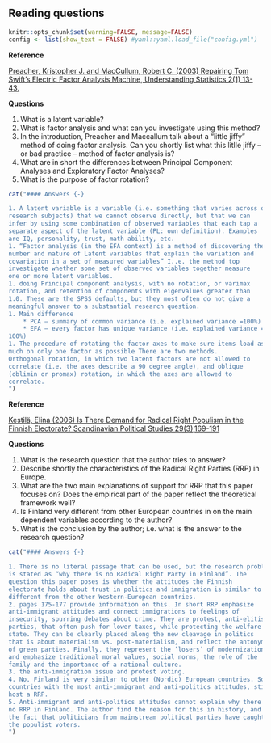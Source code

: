 ## Reading questions

```{r include=FALSE}
knitr::opts_chunk$set(warning=FALSE, message=FALSE)
config <- list(show_text = FALSE) #yaml::yaml.load_file("config.yml")
```

**Reference**

[Preacher, Kristopher J. and MacCullum, Robert C. (2003) Repairing Tom Swift’s Electric Factor Analysis Machine, Understanding Statistics 2(1) 13-43.](http://kuscholarworks.ku.edu/dspace/bitstream/1808/1492/1/preacher_maccallum_2003.pdf)

**Questions**

1. What is a latent variable? 
1. What is factor analysis and what can you investigate using this method? 
1. In the introduction, Preacher and Maccallum talk about a “little jiffy” method of doing factor analysis. Can you shortly list what this litlle jiffy – or bad practice – method of factor analysis is? 
1. What are in short the differences between Principal Component Analyses and Exploratory Factor Analyses? 
1. What is the purpose of factor rotation? 


```{r echo=FALSE, results = 'asis', eval = config$show_text}
cat("#### Answers {-}

1. A latent variable is a variable (i.e. something that varies across our 
research subjects) that we cannot observe directly, but that we can 
infer by using some combination of observed variables that each tap a 
separate aspect of the latent variable (PL: own definition). Examples 
are IQ, personality, trust, math ability, etc. 
1. “Factor analysis (in the EFA context) is a method of discovering the 
number and nature of Latent variables that explain the variation and 
covariation in a set of measured variables” I..e. the method top 
investigate whether some set of observed variables together measure 
one or more latent variables.  
1. doing Principal component analysis, with no rotation, or varimax 
rotation, and retention of components with eigenvalues greater than 
1.0. These are the SPSS defaults, but they most often do not give a 
meaningful answer to a substantial research question. 
1. Main difference
    * PCA – summary of common variance (i.e. explained variance =100%) 
    * EFA – every factor has unique variance (i.e. explained variance =not 
100%) 
1. The procedure of rotating the factor axes to make sure items load as 
much on only one factor as possible There are two methods. 
Orthogonal rotation, in which two latent factors are not allowed to 
correlate (i.e. the axes describe a 90 degree angle), and oblique 
(oblimin or promax) rotation, in which the axes are allowed to 
correlate.  
")
```

**Reference**

[Kestilä, Elina (2006) Is There Demand for Radical Right Populism in the 
Finnish Electorate? Scandinavian Political Studies 29(3),169-191](https://onlinelibrary.wiley.com/doi/abs/10.1111/j.1467-9477.2006.00148.x)

**Questions**

1. What is the research question that the author tries to answer? 
2. Describe shortly the characteristics of the Radical Right Parties (RRP) in 
Europe. 
3. What are the two main explanations of support for RRP that this paper 
focuses on? Does the empirical part of the paper reflect the theoretical 
framework well?  
4. Is Finland very different from other European countries in on the main 
dependent variables according to the author? 
5. What is the conclusion by the author; i.e. what is the answer to the 
research question? 

```{r echo=FALSE, results = 'asis', eval = config$show_text}
cat("#### Answers {-}

1. There is no literal passage that can be used, but the research problem 
is stated as “why there is no Radical Right Party in Finland”. The 
question this paper poses is whether the attitudes the Finnish 
electorate holds about trust in politics and immigration is similar to or 
different from the other Western-European countries. 
2. pages 175-177 provide information on this. In short RRP emphasize 
anti-immigrant attitudes and connect immigrations to feelings of 
insecurity, spurring debates about crime. They are protest, anti-elitist 
parties, that often push for lower taxes, while protecting the welfare 
state. They can be clearly placed along the new cleavage in politics 
that is about materialism vs. post-materialism, and reflect the antonym 
of green parties. Finally, they represent the ‘losers’ of modernization 
and emphasize traditional moral values, social norms, the role of the 
family and the importance of a national culture. 
3. the anti-immigration issue and protest voting. 
4. No, Finland is very similar to other (Nordic) European countries. Some 
countries with the most anti-immigrant and anti-politics attitudes, still 
host a RRP. 
5. Anti-immigrant and anti-politics attitudes cannot explain why there is 
no RRP in Finland. The author find the reason for this in history, and 
the fact that politicians from mainstream political parties have caught 
the populist voters. 
")
```
